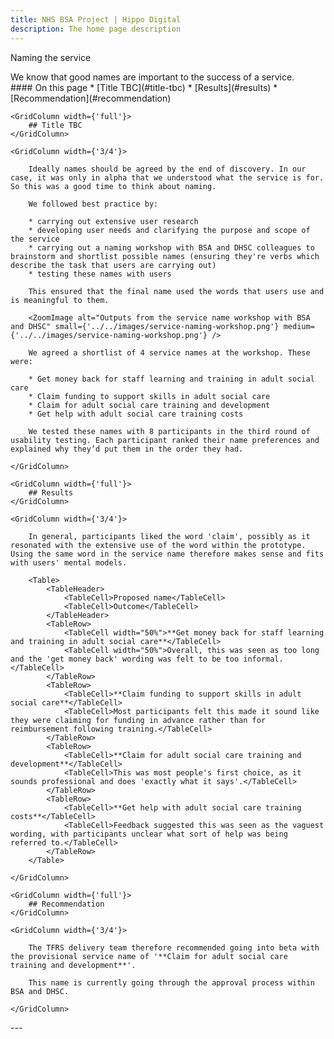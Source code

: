 ```yaml
---
title: NHS BSA Project | Hippo Digital
description: The home page description
---
```


<Heading caption='Understanding the problem' tag='h1'>Naming the service</Heading>

<GridRow>
    <GridColumn width={'2/3'}>
        <LeadParagraph>We know that good names are important to the success of a service.</LeadParagraph>
    </GridColumn>
    <GridColumn width={'1/3'}>
        <nav className="in-page-nav">
            #### On this page
            * [Title TBC](#title-tbc)
            * [Results](#results)
            * [Recommendation](#recommendation)
        </nav>
    </GridColumn>
</GridRow>

<GridRow>

    <GridColumn width={'full'}>
        ## Title TBC
    </GridColumn>

    <GridColumn width={'3/4'}>

        Ideally names should be agreed by the end of discovery. In our case, it was only in alpha that we understood what the service is for. So this was a good time to think about naming.

        We followed best practice by:

        * carrying out extensive user research
        * developing user needs and clarifying the purpose and scope of the service
        * carrying out a naming workshop with BSA and DHSC colleagues to brainstorm and shortlist possible names (ensuring they're verbs which describe the task that users are carrying out)
        * testing these names with users

        This ensured that the final name used the words that users use and is meaningful to them.

        <ZoomImage alt="Outputs from the service name workshop with BSA and DHSC" small={'../../images/service-naming-workshop.png'} medium={'../../images/service-naming-workshop.png'} />

        We agreed a shortlist of 4 service names at the workshop. These were:

        * Get money back for staff learning and training in adult social care
        * Claim funding to support skills in adult social care
        * Claim for adult social care training and development
        * Get help with adult social care training costs

        We tested these names with 8 participants in the third round of usability testing. Each participant ranked their name preferences and explained why they’d put them in the order they had.

    </GridColumn>

</GridRow>




<GridRow>

    <GridColumn width={'full'}>
        ## Results
    </GridColumn>

    <GridColumn width={'3/4'}>

        In general, participants liked the word 'claim', possibly as it resonated with the extensive use of the word within the prototype. Using the same word in the service name therefore makes sense and fits with users' mental models.

        <Table>
            <TableHeader>
                <TableCell>Proposed name</TableCell>
                <TableCell>Outcome</TableCell>
            </TableHeader>
            <TableRow>
                <TableCell width="50%">**Get money back for staff learning and training in adult social care**</TableCell>
                <TableCell width="50%">Overall, this was seen as too long and the 'get money back' wording was felt to be too informal.</TableCell>
            </TableRow>
            <TableRow>
                <TableCell>**Claim funding to support skills in adult social care**</TableCell>
                <TableCell>Most participants felt this made it sound like they were claiming for funding in advance rather than for reimbursement following training.</TableCell>
            </TableRow>
            <TableRow>
                <TableCell>**Claim for adult social care training and development**</TableCell>
                <TableCell>This was most people's first choice, as it sounds professional and does 'exactly what it says'.</TableCell>
            </TableRow>
            <TableRow>
                <TableCell>**Get help with adult social care training costs**</TableCell>
                <TableCell>Feedback suggested this was seen as the vaguest wording, with participants unclear what sort of help was being referred to.</TableCell>
            </TableRow>
        </Table>

    </GridColumn>

</GridRow>

<GridRow>

    <GridColumn width={'full'}>
        ## Recommendation
    </GridColumn>

    <GridColumn width={'3/4'}>

        The TFRS delivery team therefore recommended going into beta with the provisional service name of '**Claim for adult social care training and development**'.

        This name is currently going through the approval process within BSA and DHSC.

    </GridColumn>

</GridRow>

<GridRow>
    <GridColumn width={'full'}>
        ---
    </GridColumn>
</GridRow>
<GridRow>
    <GridColumn width={'1/2'}>
        <LinkBlock style="prev" url="/understanding/users" title="Understanding the problem" text="Our users and their needs" />
    </GridColumn>
    <GridColumn width={'1/2'}>
        <LinkBlock style="next" url="/approach/team-and-wow" title="Our approach" text="Team shape and ways of working" />
    </GridColumn>
</GridRow>